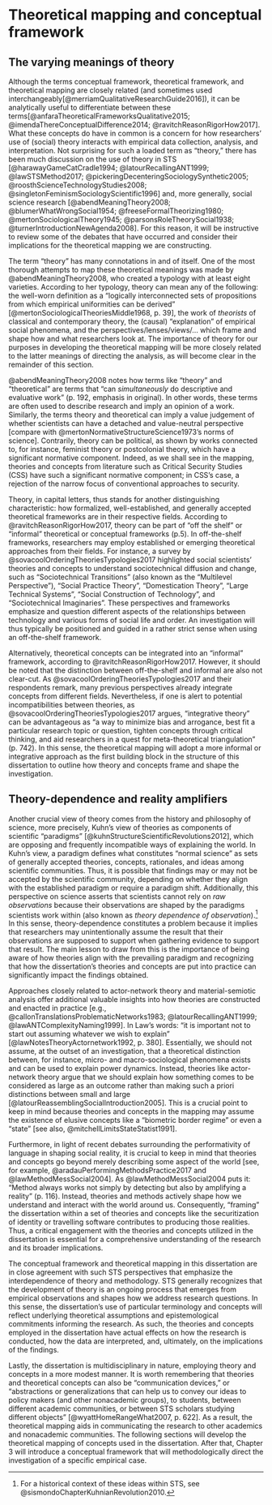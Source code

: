 # Theoretical mapping and conceptual framework

## The varying meanings of theory

Although the terms conceptual framework, theoretical framework, and theoretical mapping are closely related (and sometimes used interchangeably[@merriamQualitativeResearchGuide2016]), it can be analytically useful to differentiate between these terms[@anfaraTheoreticalFrameworksQualitative2015; @imendaThereConceptualDifference2014; @ravitchReasonRigorHow2017]. What these concepts do have in common is a concern for how researchers’ use of (social) theory interacts with empirical data collection, analysis, and interpretation. Not surprising for such a loaded term as “theory,” there has been much discussion on the use of theory in STS [@harawayGameCatCradle1994; @latourRecallingANT1999; @lawSTSMethod2017; @pickeringDecenteringSociologySynthetic2005; @roosthScienceTechnologyStudies2008; @singletonFeminismSociologyScientific1996] and, more generally, social science research [@abendMeaningTheory2008; @blumerWhatWrongSocial1954; @freeseFormalTheorizing1980; @mertonSociologicalTheory1945; @parsonsRoleTheorySocial1938; @turnerIntroductionNewAgenda2008]. For this reason, it will be instructive to review some of the debates that have occurred and consider their implications for the theoretical mapping we are constructing.

The term “theory” has many connotations in and of itself. One of the most thorough attempts to map these theoretical meanings was made by @abendMeaningTheory2008, who created a typology with at least eight varieties. According to her typology, theory can mean any of the following: the well-worn definition as a “logically interconnected sets of propositions from which empirical uniformities can be derived” [@mertonSociologicalTheoriesMiddle1968, p. 39], the work of _theorists_ of classical and contemporary theory, the (causal) “explanation” of empirical social phenomena, and the perspectives/lenses/views/… which frame and shape how and what researchers look at. The importance of theory for our purposes in developing the theoretical mapping will be more closely related to the latter meanings of directing the analysis, as will become clear in the remainder of this section.

@abendMeaningTheory2008 notes how terms like “theory” and “theoretical” are terms that “can _simultaneously_ do descriptive and evaluative work” (p. 192, emphasis in original). In other words, these terms are often used to describe research and imply an opinion of a work. Similarly, the terms theory and theoretical can imply a value judgement of whether scientists can have a detached and value-neutral perspective [compare with @mertonNormativeStructureScience1973’s norms of science]. Contrarily, theory can be political, as shown by works connected to, for instance, feminist theory or postcolonial theory, which have a significant normative component. Indeed, as we shall see in the mapping, theories and concepts from literature such as Critical Security Studies (CSS) have such a significant normative component; in CSS’s case, a rejection of the narrow focus of conventional approaches to security.

Theory, in capital letters, thus stands for another distinguishing characteristic: how formalized, well-established, and generally accepted theoretical frameworks are in their respective fields. According to @ravitchReasonRigorHow2017, theory can be part of “off the shelf” or “informal” theoretical or conceptual frameworks (p.5). In off-the-shelf frameworks, researchers may employ established or emerging theoretical approaches from their fields. For instance, a survey by @sovacoolOrderingTheoriesTypologies2017 highlighted social scientists' theories and concepts to understand sociotechnical diffusion and change, such as "Sociotechnical Transitions" (also known as the "Multilevel Perspective"), "Social Practice Theory", "Domestication Theory", "Large Technical Systems", "Social Construction of Technology", and  "Sociotechnical Imaginaries". These perspectives and frameworks emphasize and question different aspects of the relationships between technology and various forms of social life and order. An investigation will thus typically be positioned and guided in a rather strict sense when using an off-the-shelf framework.

Alternatively, theoretical concepts can be integrated into an “informal” framework, according to @ravitchReasonRigorHow2017. However, it should be noted that the distinction between off-the-shelf and informal are also not clear-cut. As @sovacoolOrderingTheoriesTypologies2017 and their respondents remark, many previous perspectives already integrate concepts from different fields. Nevertheless, if one is alert to potential incompatibilities between theories, as @sovacoolOrderingTheoriesTypologies2017 argues, “integrative theory” can be advantageous as “a way to minimize bias and arrogance, best fit a particular research topic or question, tighten concepts through critical thinking, and aid researchers in a quest for meta-theoretical triangulation” (p. 742). In this sense, the theoretical mapping will adopt a more informal or integrative approach as the first building block in the structure of this dissertation to outline how theory and concepts frame and shape the investigation.

## Theory-dependence and reality amplifiers

Another crucial view of theory comes from the history and philosophy of science, more precisely, Kuhn's view of theories as components of scientific “paradigms” [@kuhnStructureScientificRevolutions2012], which are opposing and frequently incompatible ways of explaining the world. In Kuhn’s view, a paradigm defines what constitutes “normal science” as sets of generally accepted theories, concepts, rationales, and ideas among scientific communities. Thus, it is possible that findings may or may not be accepted by the scientific community, depending on whether they align with the established paradigm or require a paradigm shift. Additionally, this perspective on science asserts that scientists cannot rely on _raw observations_ because their observations are shaped by the paradigms scientists work within (also known as _theory dependence of observation_).[^sismondo] In this sense, theory-dependence constitutes a problem because it implies that researchers may unintentionally assume the result that their observations are supposed to support when gathering evidence to support that result. The main lesson to draw from this is the importance of being aware of how theories align with the prevailing paradigm and recognizing that how the dissertation's theories and concepts are put into practice can significantly impact the findings obtained.

[^sismondo]: For a historical context of these ideas within STS, see @sismondoChapterKuhnianRevolution2010.

Approaches closely related to actor-network theory and material-semiotic analysis offer additional valuable insights into how theories are constructed and enacted in practice [e.g., @callonTranslationsProblematicNetworks1983; @latourRecallingANT1999; @lawANTComplexityNaming1999]. In Law's words: “it is important not to start out assuming whatever we wish to explain” [@lawNotesTheoryActornetwork1992, p. 380]. Essentially, we should not assume, at the outset of an investigation, that a theoretical distinction between, for instance, micro- and macro-sociological phenomena exists and can be used to explain power dynamics. Instead, theories like actor-network theory argue that we should explain how something comes to be considered as large as an outcome rather than making such a priori distinctions between small and large [@latourReassemblingSocialIntroduction2005]. This is a crucial point to keep in mind because theories and concepts in the mapping may assume the existence of elusive concepts like a “biometric border regime” or even a “state” [see also, @mitchellLimitsStateStatist1991].

Furthermore, in light of recent debates surrounding the performativity of language in shaping social reality, it is crucial to keep in mind that theories and concepts go beyond merely describing some aspect of the world [see, for example, @aradauPerformingMethodsPractice2017 and @lawMethodMessSocial2004]. As @lawMethodMessSocial2004 puts it: “Method always works not simply by detecting but also by amplifying a reality” (p. 116). Instead, theories and methods actively shape how we understand and interact with the world around us.  Consequently, “framing” the dissertation within a set of theories and concepts like the securitization of identity or travelling software contributes to producing those realities. Thus, a critical engagement with the theories and concepts utilized in the dissertation is essential for a comprehensive understanding of the research and its broader implications.

The conceptual framework and theoretical mapping in this dissertation are in close agreement with such STS perspectives that emphasize the interdependence of theory and methodology. STS generally recognizes that the development of theory is an ongoing process that emerges from empirical observations and shapes how we address research questions. In this sense, the dissertation’s use of particular terminology and concepts will reflect underlying theoretical assumptions and epistemological commitments informing the research. As such, the theories and concepts employed in the dissertation have actual effects on how the research is conducted, how the data are interpreted, and, ultimately, on the implications of the findings.

Lastly, the dissertation is multidisciplinary in nature, employing theory and concepts in a more modest manner. It is worth remembering that theories and theoretical concepts can also be “communication devices,” or “abstractions or generalizations that can help us to convey our ideas to policy makers (and other nonacademic groups), to students, between different academic communities, or between STS scholars studying different objects” [@wyattHomeRangeWhat2007, p. 622]. As a result, the theoretical mapping aids in communicating the research to other academics and nonacademic communities. The following sections will develop the theoretical mapping of concepts used in the dissertation. After that, Chapter 3 will introduce a conceptual framework that will methodologically direct the investigation of a specific empirical case.
